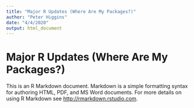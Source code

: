 ```yaml
---
title: "Major R Updates (Where Are My Packages?)"
author: "Peter Higgins"
date: "4/4/2020"
output: html_document
---
```




# Major R Updates (Where Are My Packages?)

This is an R Markdown document. Markdown is a simple formatting syntax for authoring HTML, PDF, and MS Word documents. For more details on using R Markdown see <http://rmarkdown.rstudio.com>.

